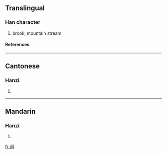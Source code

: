 {{see|澗}}

==Translingual==
===Han character===
{{Han char|rn=85|rad=水|as=07|sn=10|four=|canj=水中尸日 (ELSA)}}
# brook, mountain stream
====References====
{{Han ref|kx=0627.311|hdz=31633.030|uh=6DA7|ud=28071}}

----
==Cantonese==
===Hanzi===
{{yue-hanzi|jyut=|y=gaan3}}
# {{defn|Cantonese}}

----
==Mandarin==
===Hanzi===
{{cmn-hanzi|tra=澗|pin=[[jiàn]] (jian4)|wg=chien<sup>4</sup>}}
# {{defn|Mandarin}}

[[fr:涧]]